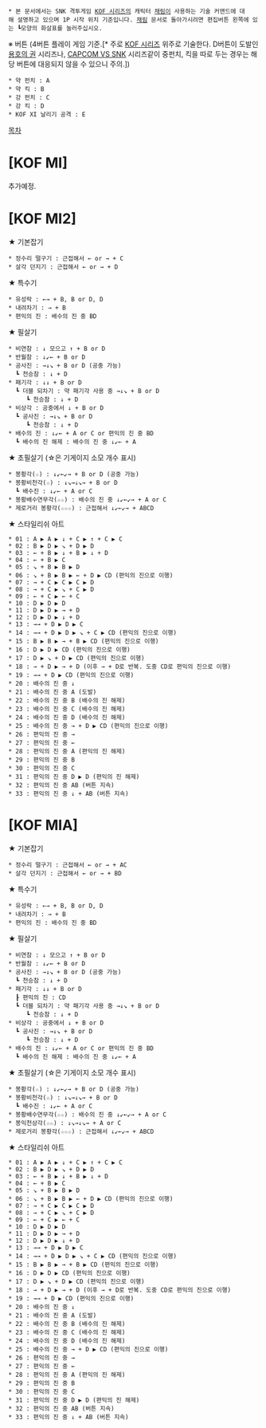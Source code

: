  * 본 문서에서는 SNK 격투게임 [[KOF 시리즈]]의 캐릭터 [[채림]]이 사용하는 기술 커맨드에 대해 설명하고 있으며 1P 시작 위치 기준입니다. [[채림]] 문서로 돌아가시려면 편집버튼 왼쪽에 있는 ┗모양의 화살표를 눌러주십시오.

※ 버튼 (4버튼 플레이 게임 기준.[* 주로 [[KOF 시리즈]] 위주로 기술한다. D버튼이 도발인 [[용호의 권]] 시리즈나, [[CAPCOM VS SNK]] 시리즈같이 중펀치, 킥을 따로 두는 경우는 해당 버튼에 대응되지 않을 수 있으니 주의.])
 * 약 펀치 : A
 * 약 킥 : B
 * 강 펀치 : C
 * 강 킥 : D
 * KOF XI 날리기 공격 : E

[[목차]]
= [KOF MI] =

추가예정.

= [KOF MI2] =

★ 기본잡기
 * 정수리 떨구기 : 근접해서 ← or → + C
 * 살각 던지기 : 근접해서 ← or → + D

★ 특수기
 * 유성락 : ←→ + B, B or D, D
 * 내려차기 : → + B
 * 편익의 진 : 배수의 진 중 BD

★ 필살기
 * 비연참 : ↓ 모으고 ↑ + B or D
 * 반월참 : ↓↙← + B or D
 * 공사진 : →↓↘ + B or D (공중 가능)
   ┗ 천승참 : ↓ + D
 * 패기각 : ↓↓ + B or D
   ┗ 더블 되차기 : 약 패기각 사용 중 →↓↘ + B or D
      ┗ 천승참 : ↓ + D
 * 비상각 : 공중에서 ↓ + B or D
   ┗ 공사진 : →↓↘ + B or D
      ┗ 천승참 : ↓ + D
 * 배수의 진 : ↓↙← + A or C or 편익의 진 중 BD
   ┗ 배수의 진 해제 : 배수의 진 중 ↓↙← + A

★ 초필살기 (☆은 기게이지 소모 개수 표시)
 * 봉황각(☆) : ↓↙←↙→ + B or D (공중 가능)
 * 봉황비천각(☆) : ↓↘→↓↘→ + B or D
   ┗ 배수진 : ↓↙← + A or C
 * 봉황배수연무각(☆☆) : 배수의 진 중 ↓↙←↙→ + A or C
 * 제로거리 봉황각(☆☆☆) : 근접해서 ↓↙←↙→ + ABCD

★ 스타일리쉬 아트
 * 01 : A ▶ A ▶ ↓ + C ▶ ↑ + C ▶ C
 * 02 : B ▶ D ▶ ↘ + D ▶ D 
 * 03 : ← + B ▶ ↓ + B ▶ ↓ + D
 * 04 : ← + B ▶ C
 * 05 : ↘ + B ▶ B ▶ D
 * 06 : ↘ + B ▶ B ▶ ← + D ▶ CD (편익의 진으로 이행)
 * 07 : → + C ▶ C ▶ C ▶ D
 * 08 : → + C ▶ ↘ + C ▶ D
 * 09 : ← + C ▶ ← + C
 * 10 : D ▶ D ▶ D
 * 11 : D ▶ D ▶ → + D
 * 12 : D ▶ D ▶ ↓ + D
 * 13 : →→ + D ▶ D ▶ C
 * 14 : →→ + D ▶ D ▶ ↘ + C ▶ CD (편익의 진으로 이행)
 * 15 : B ▶ B ▶ → + B ▶ CD (편익의 진으로 이행)
 * 16 : D ▶ D ▶ CD (편익의 진으로 이행)
 * 17 : D ▶ ↘ + D ▶ CD (편익의 진으로 이행)
 * 18 : → + D ▶ → + D (이후 → + D로 반복. 도중 CD로 편익의 진으로 이행)
 * 19 : →→ + D ▶ CD (편익의 진으로 이행)
 * 20 : 배수의 진 중 ↓
 * 21 : 배수의 진 중 A (도발)
 * 22 : 배수의 진 중 B (배수의 진 해제)
 * 23 : 배수의 진 중 C (배수의 진 해제)
 * 24 : 배수의 진 중 D (배수의 진 해제)
 * 25 : 배수의 진 중 → + D ▶ CD (편익의 진으로 이행)
 * 26 : 편익의 진 중 →
 * 27 : 편익의 진 중 ←
 * 28 : 편익의 진 중 A (편익의 진 해제)
 * 29 : 편익의 진 중 B
 * 30 : 편익의 진 중 C
 * 31 : 편익의 진 중 D ▶ D (편익의 진 해제)
 * 32 : 편익의 진 중 AB (버튼 지속)
 * 33 : 편익의 진 중 ↓ + AB (버튼 지속)

= [KOF MIA] =

★ 기본잡기
 * 정수리 떨구기 : 근접해서 ← or → + AC
 * 살각 던지기 : 근접해서 ← or → + BD

★ 특수기
 * 유성락 : ←→ + B, B or D, D
 * 내려차기 : → + B
 * 편익의 진 : 배수의 진 중 BD

★ 필살기
 * 비연참 : ↓ 모으고 ↑ + B or D
 * 반월참 : ↓↙← + B or D
 * 공사진 : →↓↘ + B or D (공중 가능)
   ┗ 천승참 : ↓ + D
 * 패기각 : ↓↓ + B or D
   ┠ 편익의 진 : CD
   ┗ 더블 되차기 : 약 패기각 사용 중 →↓↘ + B or D
      ┗ 천승참 : ↓ + D
 * 비상각 : 공중에서 ↓ + B or D
   ┗ 공사진 : →↓↘ + B or D
      ┗ 천승참 : ↓ + D
 * 배수의 진 : ↓↙← + A or C or 편익의 진 중 BD
   ┗ 배수의 진 해제 : 배수의 진 중 ↓↙← + A

★ 초필살기 (☆은 기게이지 소모 개수 표시)
 * 봉황각(☆) : ↓↙←↙→ + B or D (공중 가능)
 * 봉황비천각(☆) : ↓↘→↓↘→ + B or D
   ┗ 배수진 : ↓↙← + A or C
 * 봉황배수연무각(☆☆) : 배수의 진 중 ↓↙←↙→ + A or C
 * 봉익천상각(☆☆) : ↓↘→↓↘→ + A or C
 * 제로거리 봉황각(☆☆☆) : 근접해서 ↓↙←↙→ + ABCD

★ 스타일리쉬 아트
 * 01 : A ▶ A ▶ ↓ + C ▶ ↑ + C ▶ C
 * 02 : B ▶ D ▶ ↘ + D ▶ D 
 * 03 : ← + B ▶ ↓ + B ▶ ↓ + D
 * 04 : ← + B ▶ C
 * 05 : ↘ + B ▶ B ▶ D
 * 06 : ↘ + B ▶ B ▶ ← + D ▶ CD (편익의 진으로 이행)
 * 07 : → + C ▶ C ▶ C ▶ D
 * 08 : → + C ▶ ↘ + C ▶ D
 * 09 : ← + C ▶ ← + C
 * 10 : D ▶ D ▶ D
 * 11 : D ▶ D ▶ → + D
 * 12 : D ▶ D ▶ ↓ + D
 * 13 : →→ + D ▶ D ▶ C
 * 14 : →→ + D ▶ D ▶ ↘ + C ▶ CD (편익의 진으로 이행)
 * 15 : B ▶ B ▶ → + B ▶ CD (편익의 진으로 이행)
 * 16 : D ▶ D ▶ CD (편익의 진으로 이행)
 * 17 : D ▶ ↘ + D ▶ CD (편익의 진으로 이행)
 * 18 : → + D ▶ → + D (이후 → + D로 반복. 도중 CD로 편익의 진으로 이행)
 * 19 : →→ + D ▶ CD (편익의 진으로 이행)
 * 20 : 배수의 진 중 ↓
 * 21 : 배수의 진 중 A (도발)
 * 22 : 배수의 진 중 B (배수의 진 해제)
 * 23 : 배수의 진 중 C (배수의 진 해제)
 * 24 : 배수의 진 중 D (배수의 진 해제)
 * 25 : 배수의 진 중 → + D ▶ CD (편익의 진으로 이행)
 * 26 : 편익의 진 중 →
 * 27 : 편익의 진 중 ←
 * 28 : 편익의 진 중 A (편익의 진 해제)
 * 29 : 편익의 진 중 B
 * 30 : 편익의 진 중 C
 * 31 : 편익의 진 중 D ▶ D (편익의 진 해제)
 * 32 : 편익의 진 중 AB (버튼 지속)
 * 33 : 편익의 진 중 ↓ + AB (버튼 지속)
